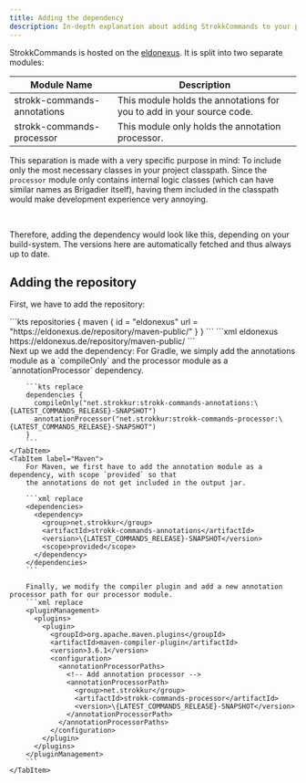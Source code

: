 ```yaml
---
title: Adding the dependency
description: In-depth explanation about adding StrokkCommands to your plugin.
---
```



StrokkCommands is hosted on the [eldonexus](https://eldonexus.de). It is split into two separate modules:

| Module Name                 | Description                                                           |
|-----------------------------|-----------------------------------------------------------------------|
| strokk-commands-annotations | This module holds the annotations for you to add in your source code. |
| strokk-commands-processor   | This module only holds the annotation processor.                      |

This separation is made with a very specific purpose in mind: To include only the most necessary classes in your
project classpath. Since the `processor` module only contains internal logic classes (which can have similar
names as Brigadier itself), having them included in the classpath would make development experience very annoying.

<br/>

Therefore, adding the dependency would look like this, depending on your build-system.
The versions here are automatically fetched and thus always up to date.

## Adding the repository
First, we have to add the repository:

<Tabs syncKey="build-system">
    <TabItem label="Gradle">
        ```kts
        repositories {
          maven {
            id = "eldonexus"
            url = "https://eldonexus.de/repository/maven-public/"
          }
        }
        ```
    </TabItem>
    <TabItem label="Maven">
        ```xml
        <repositories>
          <repository>
            <id>eldonexus</id>
            <url>https://eldonexus.de/repository/maven-public/</url>
          </repository>
        </repositories>
        ```
    </TabItem>
</Tabs>

<br/>
Next up we add the dependency:

<Tabs syncKey="build-system">
    <TabItem label="Gradle">
        For Gradle, we simply add the annotations module as a `compileOnly` and the processor module as a `annotationProcessor` dependency.

        ```kts replace
        dependencies {
          compileOnly("net.strokkur:strokk-commands-annotations:\{LATEST_COMMANDS_RELEASE}-SNAPSHOT")
          annotationProcessor("net.strokkur:strokk-commands-processor:\{LATEST_COMMANDS_RELEASE}-SNAPSHOT")
        }
        ```
    </TabItem>
    <TabItem label="Maven">
        For Maven, we first have to add the annotation module as a dependency, with scope `provided` so that
        the annotations do not get included in the output jar.

        ```xml replace
        <dependencies>
          <dependency>
            <group>net.strokkur</group>
            <artifactId>strokk-commands-annotations</artifactId>
            <version>\{LATEST_COMMANDS_RELEASE}-SNAPSHOT</version>
            <scope>provided</scope>
          </dependency>
        </dependencies>
        ```

        Finally, we modify the compiler plugin and add a new annotation processor path for our processor module.
        ```xml replace
        <pluginManagement>
          <plugins>
            <plugin>
              <groupId>org.apache.maven.plugins</groupId>
              <artifactId>maven-compiler-plugin</artifactId>
              <version>3.6.1</version>
              <configuration>
                <annotationProcessorPaths>
                  <!-- Add annotation processor -->
                  <annotationProcessorPath>
                    <group>net.strokkur</group>
                    <artifactId>strokk-commands-processor</artifactId>
                    <version>\{LATEST_COMMANDS_RELEASE}-SNAPSHOT</version>
                  </annotationProcessorPath>
                </annotationProcessorPaths>
              </configuration>
            </plugin>
          </plugins>
        </pluginManagement>
        ```
    </TabItem>
</Tabs>
